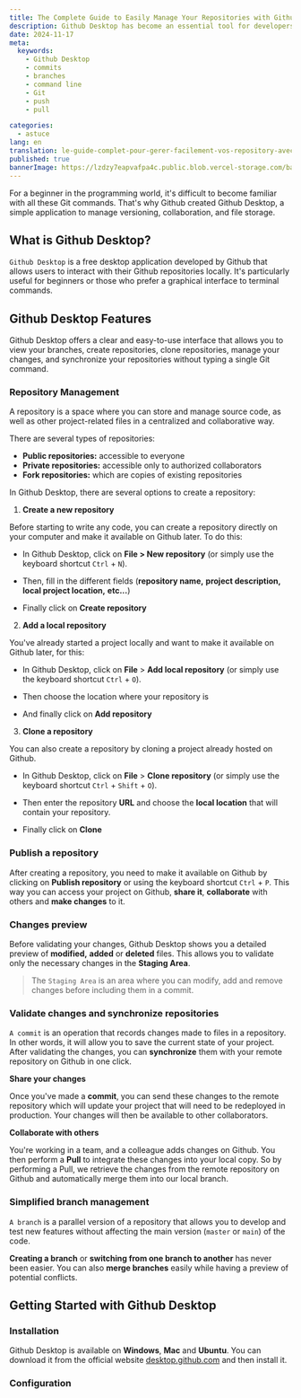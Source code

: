 ```yaml
---
title: The Complete Guide to Easily Manage Your Repositories with Github Desktop
description: Github Desktop has become an essential tool for developers who want to manage their projects with ease without having to type any Git commands. In this article, we'll explore the key features of Github Desktop and see how it can simplify your work.
date: 2024-11-17
meta:
  keywords:
    - Github Desktop
    - commits
    - branches
    - command line
    - Git
    - push
    - pull

categories:
  - astuce
lang: en
translation: le-guide-complet-pour-gerer-facilement-vos-repository-avec-github-desktop
published: true
bannerImage: https://lzdzy7eapvafpa4c.public.blob.vercel-storage.com/bannerPosts/debutant.jpg
---
```


<MdxImage isBanner="true" path="banner/img_cors.jpg" alt="banner-CORS" />
For a beginner in the programming world, it's difficult to become familiar with all these Git commands. That's why Github created Github Desktop, a simple application to manage versioning, collaboration, and file storage.

## What is Github Desktop?

<Code>Github Desktop</Code> is a free desktop application developed by Github that allows users to interact with their Github repositories locally. It's particularly useful for beginners or those who prefer a graphical interface to terminal commands.

<MdxImage
  title="Github Desktop main interface"
  path="GD/github_desktop.png"
  alt="Github Desktop main interface"
/>

## Github Desktop Features

Github Desktop offers a clear and easy-to-use interface that allows you to view your branches, create repositories, clone repositories, manage your changes, and synchronize your repositories without typing a single Git command.

### Repository Management

A repository is a space where you can store and manage source code, as well as other project-related files in a centralized and collaborative way.

There are several types of repositories:

- **Public repositories:** accessible to everyone
- **Private repositories:** accessible only to authorized collaborators
- **Fork repositories:** which are copies of existing repositories

In Github Desktop, there are several options to create a repository:

1. **Create a new repository**

Before starting to write any code, you can create a repository directly on your computer and make it available on Github later. To do this:

- In Github Desktop, click on **File > New repository** (or simply use the keyboard shortcut <Code>Ctrl</Code> + <Code>N</Code>).

<MdxImage
  title="Create a new repository"
  path="GD/new_repository.png"
  alt="Create a new repository"
/>

- Then, fill in the different fields (**repository name,** **project description,** **local project location,** **etc...**)

<MdxImage
  title="Fill in the different fields"
  path="GD/field_new_repository.png"
  alt="Fill in the different fields"
/>

- Finally click on **Create repository**

2. **Add a local repository**

You've already started a project locally and want to make it available on Github later, for this:

- In Github Desktop, click on **File** > **Add local repository** (or simply use the keyboard shortcut <Code>Ctrl</Code> + <Code>O</Code>).

<MdxImage
  title="Create a local repository"
  path="GD/local_repository.png"
  alt="Create a local repository"
/>

- Then choose the location where your repository is

<MdxImage
  title="Choose the repository location"
  path="GD/path_local_repository.png"
  alt="Show repository location"
/>
- And finally click on **Add repository**

<MdxImage
  title="Add the repository"
  path="GD/save_path_local_repository.png"
  alt="Add the repository"
/>

3. **Clone a repository**

You can also create a repository by cloning a project already hosted on Github.

- In Github Desktop, click on **File** > **Clone repository** (or simply use the keyboard shortcut <Code>Ctrl</Code> + <Code>Shift</Code> + <Code>O</Code>).

<MdxImage
  title="Clone a repository"
  path="GD/clone_repository.png"
  alt="Clone a repository"
/>

- Then enter the repository **URL** and choose the **local location** that will contain your repository.

<MdxImage
  title="Fill in repository URL and local location"
  path="GD/url_clone_repository.png"
  alt="Fill in repository URL and local location"
/>
- Finally click on **Clone**

<MdxImage
  title="Clone the repository"
  path="GD/save_url_clone_repository.png"
  alt="Clone the repository"
/>

### Publish a repository

After creating a repository, you need to make it available on Github by clicking on **Publish repository** or using the keyboard shortcut <Code>Ctrl</Code> + <Code>P</Code>. This way you can access your project on Github, **share it**, **collaborate** with others and **make changes** to it.

<MdxImage
  title="Publish a repository"
  path="GD/publish_repository.png"
  alt="Publish a repository"
/>

### Changes preview

Before validating your changes, Github Desktop shows you a detailed preview of **modified,** **added** or **deleted** files. This allows you to validate only the necessary changes in the **Staging Area**.

> The <Code>Staging Area</Code> is an area where you can modify, add and remove changes before including them in a commit.

<MdxImage
  title="Preview of changes made to the repository"
  path="GD/apercu_updates.png"
  alt="Preview of changes made to the repository"
/>

### Validate changes and synchronize repositories

<Code>A commit</Code> is an operation that records changes made to files in a repository. In other words, it will allow you to save the current state of your project. After validating the changes, you can **synchronize** them with your remote repository on Github in one click.

<MdxImage
  title="Validate changes made to the repository"
  path="GD/commit_updates.png"
  alt="Validate changes made to the repository"
/>

**Share your changes**

Once you've made a **commit**, you can send these changes to the remote repository which will update your project that will need to be redeployed in production. Your changes will then be available to other collaborators.

<MdxImage
  title="Push changes to Github"
  path="GD/push_repository.png"
  alt="Push changes to Github"
/>

**Collaborate with others**

You're working in a team, and a colleague adds changes on Github. You then perform a **Pull** to integrate these changes into your local copy. So by performing a Pull, we retrieve the changes from the remote repository on Github and automatically merge them into our local branch.

<MdxImage
  title="Push changes to Github"
  path="GD/push_repository.png"
  alt="Push changes to Github"
/>

### Simplified branch management

<Code>A branch</Code> is a parallel version of a repository that allows you to develop and test new features without affecting the main version (<Code>master</Code> or <Code>main</Code>) of the code.

**Creating a branch** or **switching from one branch to another** has never been easier. You can also **merge branches** easily while having a preview of potential conflicts.

<MdxImage
  title="Overview of different repository branches"
  path="GD/branch.png"
  alt="Overview of different repository branches"
/>

## Getting Started with Github Desktop

### Installation

Github Desktop is available on **Windows**, **Mac** and **Ubuntu**. You can download it from the official website [desktop.github.com](https://desktop.github.com) and then install it.

<MdxImage
  title="Website to download Github Desktop"
  path="GD/site_GD.png"
  alt="Website to download Github Desktop"
/>

### Configuration 
